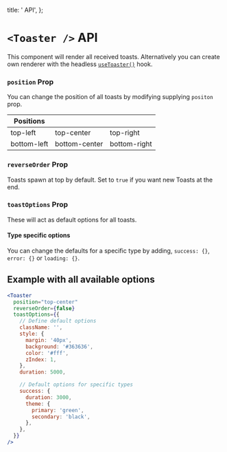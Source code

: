 
  title: '<Toaster/> API',
};


# `<Toaster />` API

This component will render all received toasts. Alternatively you can create own renderer with the headless [`useToaster()`](/docs/use-toaster) hook.

### `position` Prop

You can change the position of all toasts by modifying supplying `positon` prop.

| Positions   |               |              |
| ----------- | ------------- | ------------ |
| top-left    | top-center    | top-right    |
| bottom-left | bottom-center | bottom-right |

### `reverseOrder` Prop

Toasts spawn at top by default. Set to `true` if you want new Toasts at the end.

### `toastOptions` Prop

These will act as default options for all toasts.

#### Type specific options

You can change the defaults for a specific type by adding, `success: {}`, `error: {}` or `loading: {}`.

## Example with all available options

```jsx
<Toaster
  position="top-center"
  reverseOrder={false}
  toastOptions={{
    // Define default options
    className: '',
    style: {
      margin: '40px',
      background: '#363636',
      color: '#fff',
      zIndex: 1,
    },
    duration: 5000,

    // Default options for specific types
    success: {
      duration: 3000,
      theme: {
        primary: 'green',
        secondary: 'black',
      },
    },
  }}
/>
```
